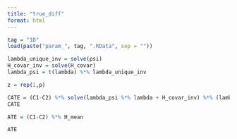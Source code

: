 ```yaml
---
title: "true_diff"
format: html
---
```


```r
tag = "1D"
load(paste("param_", tag, ".RData", sep = ""))
```

```r
lambda_unique_inv = solve(psi)
H_covar_inv = solve(H_covar)
lambda_psi = t(lambda) %*% lambda_unique_inv

z = rep(1,p)

CATE = (C1-C2) %*% solve(lambda_psi %*% lambda + H_covar_inv) %*% (lambda_psi %*% z + H_covar_inv %*% H_mean)
CATE
```

```r
ATE = (C1-C2) %*% H_mean

ATE
```

